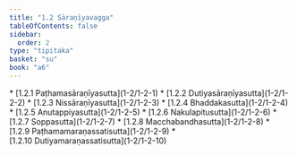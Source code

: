 ```yaml
---
title: "1.2 Sāraṇīyavagga"
tableOfContents: false
sidebar:
  order: 2
type: "tipitaka"
basket: "su"
book: "a6"
---
```



<DynamicBreadcrumb />



<TableOfContents book="a6" section="1.2">
* [1.2.1 Paṭhamasāraṇīyasutta](1-2/1-2-1)
* [1.2.2 Dutiyasāraṇīyasutta](1-2/1-2-2)
* [1.2.3 Nissāraṇīyasutta](1-2/1-2-3)
* [1.2.4 Bhaddakasutta](1-2/1-2-4)
* [1.2.5 Anutappiyasutta](1-2/1-2-5)
* [1.2.6 Nakulapitusutta](1-2/1-2-6)
* [1.2.7 Soppasutta](1-2/1-2-7)
* [1.2.8 Macchabandhasutta](1-2/1-2-8)
* [1.2.9 Paṭhamamaraṇassatisutta](1-2/1-2-9)
* [1.2.10 Dutiyamaraṇassatisutta](1-2/1-2-10)
</TableOfContents>